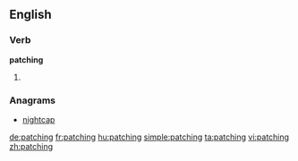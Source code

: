 ==English==

===Verb===
'''patching'''

# {{present participle of|patch}}

===Anagrams===
* [[nightcap#English|nightcap]]

[[de:patching]]
[[fr:patching]]
[[hu:patching]]
[[simple:patching]]
[[ta:patching]]
[[vi:patching]]
[[zh:patching]]